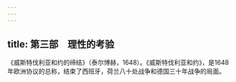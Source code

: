 ```yaml
---
---
---
```

title: 第三部　理性的考验
---







《威斯特伐利亚和约的缔结》（泰尔博赫，1648）。《威斯特伐利亚和约》，是1648年欧洲协议的总称，结束了西班牙，荷兰八十处战争和德国三十年战争的局面。